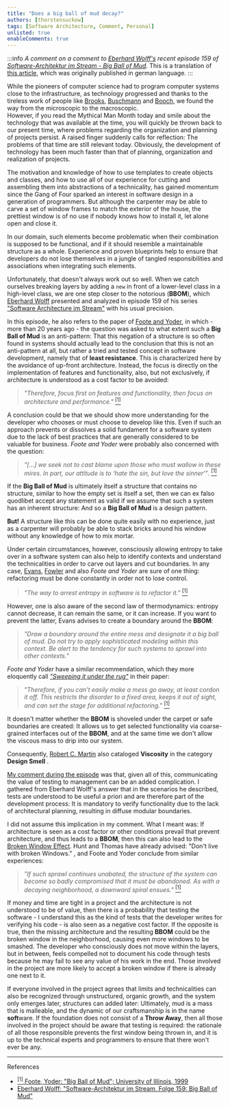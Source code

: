 ```yaml
---
title: "Does a big ball of mud decay?"
authors: [thorstensuckow]
tags: [Software Architecture, Comment, Personal]
unlisted: true
enableComments: true
---
```




:::info
_A comment on a comment to [Eberhard Wolff's](https://ewolff.com/) recent episode 159 of [Software-Architektur im Stream - Big Ball of Mud](https://software-architektur.tv/2023/03/31/folge159.html)_. This is a translation of [this article](/blog/2023/04/14/big-ball-of-mud-decay), which was originally published in german language.
:::


While the pioneers of computer science had to program computer systems close to the infrastructure, as technology progressed and thanks to the tireless work of people like  [Brooks](https://en.wikipedia.org/wiki/Fred_Brooks), [Buschmann](https://en.wikipedia.org/wiki/Pattern-Oriented_Software_Architecture) and [Booch](https://en.wikipedia.org/wiki/Grady_Booch), we found the way from the microscopic to the macroscopic. <br />
However, if you read the Mythical Man Month <BibRef name="MMM" /> today and smile about the technology that was available at the time, you will quickly be thrown back to our present time, where problems regarding the organization and planning of projects persist. A raised finger suddenly calls for reflection: The problems of that time are still relevant today. Obviously, the development of technology has been much faster than that of planning, organization and realization of projects.
<!--truncate-->
The motivation and knowledge of how to use templates to create objects and classes, and how to use all of our experience for cutting and assembling them into abstractions of a technicality, has gained momentum since the Gang of Four <BibRef name="Gof" /> sparked an interest in software design in a generation of programmers. But although the carpenter may be able to carve a set of window frames to match the exterior of the house, the prettiest window is of no use if nobody knows how to install it, let alone open and close it.

In our domain, such elements become problematic when their combination is supposed to be functional, and if it should resemble a maintainable structure as a whole. Experience and proven blueprints help to ensure that developers do not lose themselves in a jungle of tangled responsibilities and associations when integrating such elements.

Unfortunately, that doesn't always work out so well. When we catch ourselves breaking layers by adding a `new` in front of a lower-level class in a high-level class, we are one step closer to the notorious **<GlosRef name="Big Ball of Mud" file="sd.bigballofmud" />** (**BBOM**), which [Eberhard Wolff](https://ewolff.com) presented and analyzed in episode 159 of his series ["Software Architecture im Stream"](https://software-architektur.tv/2023/03/31/folge159.html) with his usual precision.

In this episode, he also refers to the paper of [Foote and Yoder](http://www.laputan.org/mud/), in which - more than 20 years ago - the question was asked to what extent such a **Big Ball of Mud** is an anti-pattern: That this negation of a structure is so often found in systems should actually lead to the conclusion that this is not an anti-pattern at all, but rather a tried and tested concept in software development, namely that of **least resistance**. This is characterized here by the avoidance of up-front architecture. Instead, the focus is directly on the implementation of features and functionality, also, but not exclusively, if architecture is understood as a cost factor to be avoided:

> _"Therefore, focus first on features and functionality, then focus on architecture and performance."_ [<sup>[1]</sup>](#bbompaper)

A conclusion could be that we should show more understanding for the developer who chooses or must choose to develop like this. Even if such an approach prevents or dissolves a solid fundament for a software system due to the lack of best practices that are generally considered to be valuable for business. _Foote and Yoder_ were probably also concerned with the question:

> _"[…] we seek not to cast blame upon those who must wallow in these mires. In part, our attitude is to ‘hate the sin, but love the sinner‘"_. [<sup>[1]</sup>](#bbompaper)

If the **Big Ball of Mud** is ultimately itself a structure that contains no structure, similar to how the empty set is itself a set, then we can ex falso quodlibet accept any statement as valid if we assume that such a system has an inherent structure: And so a **Big Ball of Mud** is a design pattern.

**But!** A structure like this can be done quite easily with no experience, just as a carpenter will probably be able to stack bricks around his window without any knowledge of how to mix mortar.

Under certain circumstances, however, consciously allowing entropy to take over in a software system can also help to identify contexts and understand the technicalities in order to carve out layers and cut boundaries. In any case, [Evans](https://www.domainlanguage.com/), [Fowler](https://martinfowler.com) and also _Foote and Yoder_ are sure of one thing: refactoring must be done constantly in order not to lose control.

> _"The way to arrest entropy in software is to refactor it."_ [<sup>[1]</sup>](#bbompaper)

However, one is also aware of the second law of thermodynamics: entropy cannot decrease, it can remain the same, or it can increase. If you want to prevent the latter, Evans advises to create a boundary around the **BBOM**:

> _"Draw a boundary around the entire mess and designate it a big ball of mud. Do not try to apply sophisticated modeling within this context. Be alert to the tendency for such systems to sprawl into other contexts."_ <BibRef name="DDDR" pp="38" />

_Foote and Yoder_ have a similar recommendation, which they more eloquently call [_"Sweeping it under the rug"_](http://www.laputan.org/mud/mud.html#SweepingItUnderTheRug) in their paper:

> _"Therefore, if you can’t easily make a mess go away, at least cordon it off. This restricts the disorder to a fixed area, keeps it out of sight, and can set the stage for additional refactoring."_ [<sup>[1]</sup>](#bbompaper)

It doesn't matter whether the **BBOM** is shoveled under the carpet or safe boundaries are created: It allows us to get selected functionality via coarse-grained interfaces out of the **BBOM**, and at the same time we don't allow the viscous mass to drip into our system.

Consequently, [Robert C. Martin](https://en.wikipedia.org/wiki/Robert_C._Martin) also cataloged **Viscosity** in the category **Design Smell** <BibRef name="ASD" pp="88" />.

[My comment during the episode](https://youtu.be/Gqs8zLXei7Q?t=2200) was that, given all of this, communicating the value of testing to management can be an added complication. I gathered from Eberhard Wolff's answer that in the scenarios he described, tests are understood to be useful a priori and are therefore part of the development process: It is mandatory to verify functionality due to the lack of architectural planning, resulting in diffuse modular boundaries.

I did not assume this implication in my comment. What I meant was: If architecture is seen as a cost factor or other conditions prevail that prevent architecture, and thus leads to a **BBOM**, then this can also lead to the [Broken Window Effect](https://en.wikipedia.org/wiki/Broken_windows_theory). Hunt and Thomas have already advised: "Don't live with broken Windows." <BibRef name="PP" pp="7" />, and Foote and Yoder conclude from similar experiences:

> _"If such sprawl continues unabated, the structure of the system can become so badly compromised that it must be abandoned. As with a decaying neighborhood, a downward spiral ensues."_ [<sup>[1]</sup>](#bbompaper)

If money and time are tight in a project and the architecture is not understood to be of value, then there is a probability that testing the software - I understand this as the kind of tests that the developer writes for verifying his code - is also seen as a negative cost factor. If the opposite is true, then the missing architecture and the resulting **BBOM** could be the broken window in the neighborhood, causing even more windows to be smashed. The developer who consciously does not move within the layers, but in between, feels compelled not to document his code through tests because he may fail to see any value of his work in the end. Those involved in the project are more likely to accept a broken window if there is already one next to it.

If everyone involved in the project agrees that limits and technicalities can also be recognized through unstructured, organic growth, and the system only emerges later, structures can added later: Ultimately, mud is a mass that is malleable, and the dynamic of our craftsmanship is in the name **soft**ware. If the foundation does not consist of a **Throw Away**, then all those involved in the project should be aware that testing is required: the rationale of all those responsible prevents the first window being thrown in, and it is up to the technical experts and programmers to ensure that there won't ever be any.

----
References

 - [<sup>[1]</sup> Foote, Yoder: "Big Ball of Mud"; University of Illinois, 1999](http://www.laputan.org/mud/mud.html#SweepingItUnderTheRug) <a name="bbompaper"></a>
 - [Eberhard Wolff: "Software-Architektur im Stream, Folge 159: Big Ball of Mud"](https://software-architektur.tv/2023/03/31/folge159.html)
